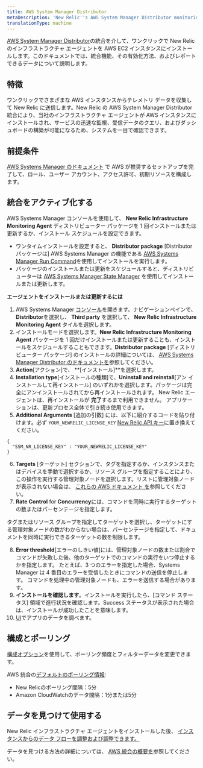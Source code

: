 ```yaml
---
title: AWS System Manager Distributor
metaDescription: 'New Relic''s AWS System Manager Distributor monitoring integration: what data it reports, and how to enable it.'
translationType: machine
---
```


[AWS System Manager Distributor](https://docs.aws.amazon.com/systems-manager/latest/userguide/distributor.html)の統合を介して、ワンクリックで New Relic のインフラストラクチャ エージェントを AWS EC2 インスタンスにインストールします。このドキュメントでは、統合機能、その有効化方法、およびレポートできるデータについて説明します。

## 特徴

ワンクリックでさまざまな AWS インスタンスからテレメトリ データを収集して New Relic に送信します。New Relic の AWS System Manager Distributor 統合により、当社のインフラストラクチャ エージェントが AWS インスタンスにインストールされ、サービスの迅速な監視、受信データのクエリ、およびダッシュボードの構築が可能になるため、システムを一目で確認できます。

## 前提条件

[AWS Systems Manager のドキュメント](https://docs.aws.amazon.com/systems-manager/latest/userguide/systems-manager-setting-up.html) で AWS が推奨するセットアップを完了して、ロール、ユーザー アカウント、アクセス許可、初期リソースを構成します。

## 統合をアクティブ化する

AWS Systems Manager コンソールを使用して、 **New Relic Infrastructure Monitoring Agent** ディストリビューター パッケージを 1 回インストールまたは更新するか、インストール スケジュールを設定できます。

* ワンタイムインストールを設定すると、 **Distributor package** \[Distributor パッケージは] AWS Systems Manager の機能である [AWS Systems Manager Run Command](https://docs.aws.amazon.com/systems-manager/latest/userguide/run-command.html)を使用してインストールを実行します。
* パッケージのインストールまたは更新をスケジュールすると、ディストリビューターは [AWS Systems Manager State Manager](https://docs.aws.amazon.com/systems-manager/latest/userguide/systems-manager-state.html) を使用してインストールまたは更新します。

**エージェントをインストールまたは更新するには**

1. AWS Systems Manager [コンソール](https://console.aws.amazon.com/systems-manager)を開きます。ナビゲーションペインで、 **Distributor**を選択し、 **Third party** を選択して、 **New Relic Infrastructure Monitoring Agent** タイルを選択します。
2. インストールモードを選択します。**New Relic Infrastructure Monitoring Agent** パッケージを 1 回だけインストールまたは更新することも、インストールをスケジュールすることもできます。**Distributor package** \[ディストリビューター パッケージ] のインストールの詳細については、 [AWS Systems Manager Distributor のドキュメントを](https://docs.aws.amazon.com/systems-manager/latest/userguide/distributor-working-with-packages-deploy.html)参照してください。
3. **Action**\[アクション]で、 **\[インストール]**を選択します。
4. **Installation type**\[インストールの種類]で、**Uninstall and reinstall**\[アン インストールして再インストール] のいずれかを選択します。パッケージは完全にアンインストールされてから再インストールされます。 New Relic エージェントは、再インストールが **完了**するまで利用できません。 アプリケーションは、更新プロセス全体で引き続き使用できます。
5. **Additional Arguments** \[追加の引数] には、以下に紹介するコードを貼り付けます。必ず `YOUR_NEWRELIC_LICENSE_KEY` [New Relic API キー](https://docs.newrelic.com/docs/apis/intro-apis/new-relic-api-keys)に置き換えてください。

```
{
  "SSM_NR_LICENSE_KEY" : "YOUR_NEWRELIC_LICENSE_KEY"
}

```

6. **Targets** \[ターゲット] セクションで、タグを指定するか、インスタンスまたはデバイスを手動で選択するか、リソース グループを指定することにより、この操作を実行する管理対象ノードを選択します。リストに管理対象ノードが表示されない場合は、 [これらの AWS ドキュメント を](https://docs.aws.amazon.com/systems-manager/latest/userguide/troubleshooting-managed-instances.html)参照してください。
7. **Rate Control** for **Concurrency**には、コマンドを同時に実行するターゲットの数またはパーセンテージを指定します。

<Callout variant="tip">
  タグまたはリソース グループを指定してターゲットを選択し、ターゲットにする管理対象ノードの数がわからない場合は、パーセンテージを指定して、ドキュメントを同時に実行できるターゲットの数を制限します。
</Callout>

8. **Error threshold**\[エラーのしきい値]には、管理対象ノードの数または割合でコマンドが失敗した後、他のターゲットでのコマンドの実行をいつ停止するかを指定します。 たとえば、3 つのエラーを指定した場合、Systems Manager は 4 番目のエラーを受信したときにコマンドの送信を停止します。 コマンドを処理中の管理対象ノードも、エラーを送信する場合があります。
9. **インストールを確認します**。インストールを実行したら、\[コマンド ステータス] 領域で進行状況を確認します。Success ステータスが表示された場合は、インストールが成功したことを意味します。
10. [UI](one.newrelic.com)でアプリのデータを調べます。

## 構成とポーリング

[構成オプション](/docs/integrations/new-relic-integrations/getting-started/configure-polling-frequency-data-collection-cloud-integrations)を使用して、ポーリング頻度とフィルターデータを変更できます。

AWS 統合の[デフォルトのポーリング情報](/docs/infrastructure/amazon-integrations/aws-integrations-list/aws-polling-intervals-infrastructure-integrations):

* New Relicのポーリング間隔：5分
* Amazon CloudWatchのデータ間隔：1分または5分

## データを見つけて使用する

New Relic インフラストラクチャ エージェントをインストールした後、 [インスタンスからのデータ フローを調整および調整できます。](/docs/infrastructure/infrastructure-monitoring/get-started/get-started-infrastructure-monitoring)

データを見つける方法の詳細については、 [AWS 統合の概要を](/docs/infrastructure/amazon-integrations/get-started/introduction-aws-integrations/#insights)参照してください。